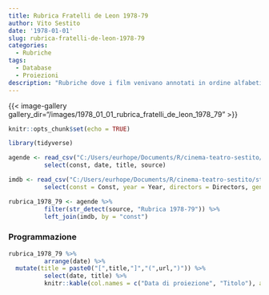 ```yaml
---
title: Rubrica Fratelli de Leon 1978-79
author: Vito Sestito
date: '1978-01-01'
slug: rubrica-fratelli-de-leon-1978-79
categories:
  - Rubriche
tags:
  - Database
  - Proiezioni
description: "Rubriche dove i film venivano annotati in ordine alfabetico, con data di proiezione e distributore."
---
```


{{< image-gallery gallery_dir="/images/1978_01_01_rubrica_fratelli_de_leon_1978_79" >}}
```r
knitr::opts_chunk$set(echo = TRUE)

library(tidyverse)

agende <- read_csv("C:/Users/eurhope/Documents/R/cinema-teatro-sestito/static/data/programmazione_agende.csv") %>%
          select(const, date, title, source)

imdb <- read_csv("C:/Users/eurhope/Documents/R/cinema-teatro-sestito/static/data/programmazione_imdb.csv") %>%
          select(const = Const, year = Year, directors = Directors, genres = Genres, imdb_rating = `IMDb Rating`, runtime = `Runtime (mins)`, url = URL)

rubrica_1978_79 <- agende %>%
          filter(str_detect(source, "Rubrica 1978-79")) %>%
          left_join(imdb, by = "const")
```
### Programmazione
```r
rubrica_1978_79 %>%
          arrange(date) %>%
  mutate(title = paste0("[",title,"]","(",url,")")) %>%
          select(date, title) %>%
          knitr::kable(col.names = c("Data di proiezione", "Titolo"), align = c("l", "l", "l"))
```